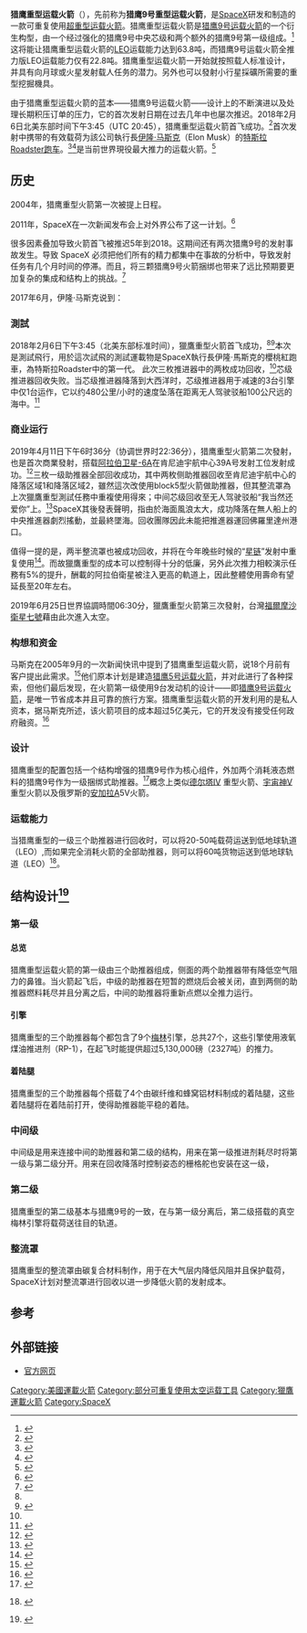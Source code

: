 {{NoteTA 
|1=Aero
|2=zh-cn:默林; zh-tw:梅林;}}
{{Infobox rocket
| name =猎鹰重型运载火箭
| image = Falcon Heavy cropped.jpg
| caption = 獵鷹重型，2017年12月
| function = [[重型运载火箭|重型运载火箭]]
| manufacturer =[[SpaceX|SpaceX]]
| country-origin = 美国
| cpl = 可回收：9000万美元<br>一次性：1.5億美元 <ref name="Capabilities & Services">{{cite web |url=http://www.spacex.com/about/capabilities |title=Capabilities & Services |author= |date= |publisher=SpaceX |access-date=2016-07-30 |archive-url=https://web.archive.org/web/20131007205105/http://www.spacex.com/about/capabilities |archive-date=2013-10-07 |dead-url=yes }}</ref>
| height = {{convert|70|m|abbr=on}}<ref name="sxfh">{{cite web |title=Falcon Heavy |url=http://www.spacex.com/falcon-heavy |publisher=SpaceX |accessdate=2017-04-05 |archive-url=https://web.archive.org/web/20170406182002/http://www.spacex.com/falcon-heavy |archive-date=2017-04-06 |dead-url=yes }}</ref>
| diameter = {{convert|3.66|m|abbr=on}}<ref name="sxfh"/>
| width = {{convert|12.2|m|abbr=on}}<ref name="sxfh"/>
| mass = {{convert|1,420,788|kg|abbr=on}}<ref name="sxfh"/>
| stages = 2+
<!----Payloads (optional)---->
|capacities =  <!--insert one of the following templates for each payload:-->
  {{Infobox rocket/payload
  |location = [[低地球轨道|LEO]] (28.5°) <!--Target orbit/trajectory, required. Please use [[Geostationary_transfer_orbit|GTO]] or [[Low_Earth_orbit|LEO]] instead of just [[GTO|GTO]] or [[LEO|LEO]].-->
  |kilos    = {{convert|63,800|kg|abbr=on}}<ref name="sxfh"/> <!--Payload mass in kilograms, use {{convert|PAYLOAD|kg|abbr=on}}, required-->
  }}
  {{Infobox rocket/payload
  |location = [[地球同步转移轨道|GTO]] (27°) <!--Target orbit/trajectory, required. Please use [[Geostationary_transfer_orbit|GTO]] or [[Low_Earth_orbit|LEO]] instead of just [[GTO|GTO]] or [[LEO|LEO]].-->
  |kilos    = {{convert|26,700|kg|abbr=on}}<ref name="sxfh"/> <!--Payload mass in kilograms, use {{convert|PAYLOAD|kg|abbr=on}}, required-->
  }}
  {{Infobox rocket/payload
  |location = [[火星|火星]] <!--Target orbit/trajectory, required. Please use [[Geostationary_transfer_orbit|GTO]] or [[Low_Earth_orbit|LEO]] instead of just [[GTO|GTO]] or [[LEO|LEO]].-->
  |kilos    = {{convert|16,800|kg|abbr=on}}<ref name="sxfh"/> <!--Payload mass in kilograms, use {{convert|PAYLOAD|kg|abbr=on}}, required-->
  }}
  {{Infobox rocket/payload
  |location = [[冥王星|冥王星]] <!--Target orbit/trajectory, required. Please use [[Geostationary_transfer_orbit|GTO]] or [[Low_Earth_orbit|LEO]] instead of just [[GTO|GTO]] or [[LEO|LEO]].-->
  |kilos    = {{convert|3500|kg|abbr=on}}<ref name="sxfh"/> <!--Payload mass in kilograms, use {{convert|PAYLOAD|kg|abbr=on}}, required-->
  }}

<!----Associated rockets (optional)---->
|family      = [[猎鹰9号运载火箭|猎鹰9号运载火箭]] <!--rocket family, optional-->
|derivatives    =  <!--derived rockets, optional-->
|comparable     =  {{flatlist|
* [[德尔塔-4运载火箭#德尔塔四号重型运载火箭|三角洲四号重型运载火箭]]
* [[长征五号运载火箭|长征五号运载火箭]]
* [[New_Glenn|New Glenn]]
* {{le|土星C-3|Saturn C-3}}
* {{le|火神运载火箭|Vulcan (rocket)}}
}}<!--similar, unrelated rockets, optional-->

<!----Launch history (required)---->
| status = 现役
| sites = {{plainlist|
* [[肯尼迪航天中心|KSC]] [[LC-39A|LC-39A]]
}}
| launches = 3
| success = 3 <!-- Note these are labeled LAUNCH Successes, not mission successes. -->
| fail = 0 <!-- LAUNCH failures only to match label in Infobox. -->
| first = 2018年2月6日 <ref name=elon_tweet_27jan>{{cite tweet |user=elonmusk |author=Elon Musk|number=957361443023695872 |date=January 27, 2018 |title=Aiming for first flight of Falcon Heavy on Feb 6 from Apollo launchpad 39A at Cape Kennedy. Easy viewing from the public causeway.}}</ref>
<ref name=SFinsider_sch>{{cite web |author=  |url= http://www.spaceflightinsider.com/launch-schedule/ |title= Launch Calendar |date=  |accessdate= January 25, 2018 |archive-date= 2018-02-07 |archive-url= https://web.archive.org/web/20180207113421/http://www.spaceflightinsider.com/launch-schedule/ |dead-url= yes }}</ref>
<!--Stages/boosters-->
|stagedata    =
  {{Infobox rocket/stage
  |type       =  booster <!--booster or stage (must be in lower case)-->
  |diff       =  <!--variant of rocket this is used on, optional-->
  |stageno    =  <!--position of stage in rocket, spelled out (eg. First, Second, etc), required-->
  |name       =  <!--name of the stage/booster, optional-->
  |number     = 2 <!--number of boosters, required if type = booster-->
  |length     =  <!--length of a single booster/stage in metres, use {{convert|LENGTH|m|abbr=on}}, optional-->
  |diameter   =  <!--diameter of a single booster/stage in metres, use {{convert|DIAMETER|m|abbr=on}}, optional-->
  |width      =  <!--width of a single booster/stage if not axisymmetric, use {{convert|WIDTH|m|abbr=on}}, optional-->
  |empty      =  <!--empty mass of a single booster/stage in kilograms, use {{convert|EMPTYMASS|kg|abbr=on}}, optional-->
  |gross      =  <!--gross (fuelled) mass of a single booster/stage, use {{convert|GROSSMASS|kg|abbr=on}}, optional--> 
  |propmass   =  <!--propellant mass carried by a single booster/stage in kilograms, use {{convert|PROPMASS|kg|abbr=on}}, optional--> 
  |engines    = 9台[[默林火箭发动机#默林1D|默林1D]] <!-- [[Merlin_(rocket_engine)|Merlin 1D]]number and type of engines used on each individual booster/stage, required-->
  |solid      =  <!--set to "yes" (lowercase) to change Engines to Motor for solid motors-->
  |thrust     = '''海平面:''' {{convert|7,607|kN|abbr=on|}} <br/> '''真空:''' {{convert|8,227|kN|abbr=on|}}
  |SI         = '''海平面:''' 282秒<ref>
  {{cite web|title=Falcon 9|url=http://www.spacex.com/falcon9|publisher=SpaceX|accessdate=29 September 2013|archiveurl=https://web.archive.org/web/20130501002858/http://www.spacex.com/falcon9|archivedate=1 May 2013
  }}</ref> <br /> '''真空''': 311秒<ref name=msF9Study>{{cite web|author1=Ahmad, Taseer|author2=Ammar, Ahmed|author3=Kamara, Ahmed|author4=Lim, Gabriel|author5=Magowan, Caitlin|author6=Todorova, Blaga|author7=Tse, Yee Cheung|author8=White, Tom|title=The Mars Society Inspiration Mars International Student Design Competition|url=http://members.marssociety.org/inspiration-mars/honorablementions/Spectre%20Mars_UnivOfGlasgow.pdf|website=Mars Society|accessdate=24 October 2015|archive-date=2016-03-04|archive-url=https://web.archive.org/web/20160304045404/http://members.marssociety.org/inspiration-mars/honorablementions/Spectre%20Mars_UnivOfGlasgow.pdf|dead-url=no}}</ref> <!--specific impulse of an individual booster/stage, in secs, optional-->
  |burntime   = 154秒<ref name="sxf9-20160414">{{cite web|title=Falcon 9 |url=http://www.spacex.com/falcon9 |publisher=SpaceX |accessdate=2016-04-14 |deadurl=yes |archiveurl=https://web.archive.org/web/20140805175724/http://www.spacex.com/falcon9 |archivedate=2014-08-05 }}</ref> <!--burn time, required-->
  |fuel       = 深冷却[[LOX|LOX]] / 深冷却[[RP-1|RP-1]]<ref name="musk-tweet-20151217">{{cite tweet |user=elonmusk |number=677666779494248449 |author-link=Elon Musk |date=2015-12-17 |title= -340 F in this case. Deep cryo increases density and amplifies rocket performance. First time anyone has gone this low for O2. [RP-1 chilled] from 70F to 20 F |accessdate = 19 December 2015}}</ref> <!--fuel used in stage/boosters, required-->
  }}
  {{Infobox rocket/stage
  |type       =  stage <!--booster or stage (must be in lower case)-->
  |diff       =  <!--variant of rocket this is used on, optional-->
  |stageno    = 第一级 <!--position of stage in rocket, spelled out (eg. First, Second, etc), required-->
  |name       =  <!--name of the stage/booster, optional-->
  |number     =  <!--number of boosters, required if type = booster-->
  |length     =  <!--length of a single booster/stage in metres, use {{convert|LENGTH|m|abbr=on}}, optional-->
  |diameter   =  <!--diameter of a single booster/stage in metres, use {{convert|DIAMETER|m|abbr=on}}, optional-->
  |width      =  <!--width of a single booster/stage if not axisymmetric, use {{convert|WIDTH|m|abbr=on}}, optional-->
  |empty      =  <!--empty mass of a single booster/stage in kilograms, use {{convert|EMPTYMASS|kg|abbr=on}}, optional-->
  |gross      =  <!--gross (fuelled) mass of a single booster/stage, use {{convert|GROSSMASS|kg|abbr=on}}, optional--> 
  |propmass   =  <!--propellant mass carried by a single booster/stage in kilograms, use {{convert|PROPMASS|kg|abbr=on}}, optional--> 
  |engines    = 27台[[默林火箭发动机#默林1D|默林1D]]（中央芯级+两支助推器）<!-- [[Merlin_(rocket_engine)|Merlin 1D]]number and type of engines used on each individual booster/stage, required-->
  |solid      =  <!--set to "yes" (lowercase) to change Engines to Motor for solid motors-->
  |thrust     = '''海平面:''' {{convert|22,819|kN|abbr=on|}} <br/>'''真空:''' {{convert|24,681|kN|abbr=on|}}<ref name="sxfh"/>
  |SI         = '''海平面:''' 282秒 <br/>'''真空:''' 311秒 <!--specific impulse of an individual booster/stage, in secs, optional-->
  |burntime   = 187秒 <!--burn time, required-->
  |fuel       = 深冷却[[LOX|LOX]] / 深冷却[[RP-1|RP-1]] <!--fuel used in stage/boosters, required-->
  }}
  {{Infobox rocket/stage
  |type       =  <!--booster or stage (must be in lower case)-->
  |diff       =  <!--variant of rocket this is used on, optional-->
  |stageno    = 第二级 <!--position of stage in rocket, spelled out (eg. First, Second, etc), required-->
  |name       =  <!--name of the stage/booster, optional-->
  |number     =  <!--number of boosters, required if type = booster-->
  |length     =  <!--length of a single booster/stage in metres, use {{convert|LENGTH|m|abbr=on}}, optional-->
  |diameter   =  <!--diameter of a single booster/stage in metres, use {{convert|DIAMETER|m|abbr=on}}, optional-->
  |width      =  <!--width of a single booster/stage if not axisymmetric, use {{convert|WIDTH|m|abbr=on}}, optional-->
  |empty      =  <!--empty mass of a single booster/stage in kilograms, use {{convert|EMPTYMASS|kg|abbr=on}}, optional-->
  |gross      =  <!--gross (fuelled) mass of a single booster/stage, use {{convert|GROSSMASS|kg|abbr=on}}, optional--> 
  |propmass   =  <!--propellant mass carried by a single booster/stage in kilograms, use {{convert|PROPMASS|kg|abbr=on}}, optional--> 
  |engines    = 1台[[默林火箭发动机#默林1D真空版|默林真空1D]] <!-- [[Merlin_(rocket_engine)|Merlin 1D]]number and type of engines used on each individual booster/stage, required-->
  |solid      =  <!--set to "yes" (lowercase) to change Engines to Motor for solid motors-->
  |thrust     = {{convert|934|kN|abbr=on}}<ref name="sxfh"/> <!--thrust provided by a single booster/stage in kN, use {{convert|THRUST|kN|abbr=on}}, required-->
  |SI         = 348秒<ref name="sxf9-20160414"/>
  |burntime   = 397秒<ref name="sxfh"/> <!--burn time, required-->
  |fuel       = [[LOX|LOX]] / [[RP-1|RP-1]] <!--fuel used in stage/boosters, required-->
  }}
|last=2019年6月25日 <!-- Note This Only last Fight -->}}

'''猎鹰重型运载火箭'''（{{lang-en|FH, Falcon Heavy}}），先前称为'''猎鹰9号重型运载火箭'''，是[[SpaceX|SpaceX]]研发和制造的一款可重复使用[[超重型运载火箭|超重型运载火箭]]。猎鹰重型运载火箭是[[猎鹰9号运载火箭|猎鹰9号运载火箭]]的一个衍生构型，由一个经过强化的猎鹰9号中央芯级和两个额外的猎鹰9号第一级组成。<ref name=sxf9o20100508>{{cite news |url=http://www.spacex.com/falcon9 |title=Falcon 9 Overview |date=8 May 2010 |publisher=SpaceX |deadurl=yes |archiveurl=https://web.archive.org/web/20140805175724/http://www.spacex.com/falcon9 |archivedate=2014-08-05 }}</ref>这将能让猎鹰重型运载火箭的[[低地球轨道|LEO]]运载能力达到63.8吨，而猎鹰9号运载火箭全推力版LEO运载能力仅有22.8吨。猎鹰重型运载火箭一开始就按照载人标准设计，并具有向月球或火星发射载人任务的潜力。另外也可以發射小行星採礦所需要的重型挖掘機具。

由于猎鹰重型运载火箭的蓝本——猎鹰9号运载火箭——设计上的不断演进以及处理长期积压订单的压力，它的首次发射日期在过去几年中也屡次推迟。2018年2月6日北美东部时间下午3:45（UTC 20:45），猎鹰重型运载火箭首飞成功。<ref name="NYT launch">{{cite news|url=https://www.nytimes.com/2018/02/06/science/falcon-heavy-spacex-launch.html|title=Falcon Heavy, in a Roar of Thunder, Carries SpaceX’s Ambition Into Orbit|publisher=New York Times|date=2018-02-06|accessdate=2018-02-07|archive-date=2018-02-16|archive-url=https://web.archive.org/web/20180216153657/https://www.nytimes.com/2018/02/06/science/falcon-heavy-spacex-launch.html|dead-url=no}}</ref>首次发射中携带的有效载荷为該公司執行長[[伊隆·马斯克|伊隆·马斯克]]（Elon Musk）的[[伊隆·马斯克的特斯拉Roadster|特斯拉Roadster跑车]]。<ref>{{cite tweet |user=elonmusk |first=Elon |last=Musk |number=936781265675599873|title=Falcon Heavy to launch next month from Apollo 11 pad at the Cape. Will have double thrust of next largest rocket. Guaranteed to be exciting, one way or another.|date=December 1, 2017}}</ref><ref name=bbc>{{cite news|title=Elon Musk's huge Falcon Heavy rocket set for launch|url=http://www.bbc.co.uk/news/science-environment-42950957|accessdate=6 February 2018|publisher=BBC|date=6 February 2018|archive-date=2018-02-16|archive-url=https://web.archive.org/web/20180216052933/http://www.bbc.co.uk/news/science-environment-42950957|dead-url=no}}</ref>是当前世界現役最大推力的运载火箭。<ref>{{cite news|last1=Luscombe|first1=Richard|title=SpaceX: Elon Musk seeks to revive Apollo era with Falcon Heavy rocket test|url=https://www.theguardian.com/science/2018/feb/06/elon-musk-falcon-heavy-spacex-rocket-test-launch|accessdate=2018-02-07|work=the Guardian|date=2018-02-06|language=en|archive-date=2020-11-09|archive-url=https://web.archive.org/web/20201109025556/https://www.theguardian.com/science/2018/feb/06/elon-musk-falcon-heavy-spacex-rocket-test-launch|dead-url=no}}</ref>

== 历史 ==
{{stack|[[File:SpaceX_breaks_ground_at_Vandenberg_Air_Force_Base.jpg|SpaceX 在2011年6月在[[范登堡 AFB SLC-4E]]进行猎鹰重型发射平台奠基仪式|thumb]]}}

2004年，猎鹰重型火箭第一次被提上日程。

2011年，SpaceX在一次新闻发布会上对外界公布了这一计划。<ref name=sfn20110405>{{cite news |last=Clark |first=Stephen |url=http://spaceflightnow.com/news/n1104/05falconheavy/ |title=SpaceX enters the realm of heavy-lift rocketry |work=Spaceflight Now |date=April 5, 2011 |accessdate=September 13, 2017 |archive-date=2015-12-17 |archive-url=https://web.archive.org/web/20151217074915/http://spaceflightnow.com/news/n1104/05falconheavy/ |dead-url=no }}</ref>

很多因素叠加导致火箭首飞被推迟5年到2018。这期间还有两次猎鹰9号的发射事故发生。导致 SpaceX 必须把他们所有的精力都集中在事故的分析中，导致发射任务有几个月时间的停滞。而且，将三颗猎鹰9号火箭捆绑也带来了远比预期要更加复杂的集成和结构上的挑战。<ref name=sdc20170720>{{cite web|url=https://www.space.com/37550-elon-musk-spacex-falcon-heavy-maiden-launch.html|title=SpaceX's Big New Rocket May Crash on 1st Flight, Elon Musk Says|publisher=|accessdate=2018-02-06|archive-date=2017-07-21|archive-url=https://web.archive.org/web/20170721210130/https://www.space.com/37550-elon-musk-spacex-falcon-heavy-maiden-launch.html|dead-url=no}}</ref>

2017年6月，伊隆·马斯克说到：
{{Cquote|事实上，猎鹰重型比我们一开始计划的困难得多。困难得多得多，我们最开始的想法太幼稚了。<ref name=issR&Dconf20170719-36:00>{{cite AV media |people=Elon Musk |date=July 19, 2017 |title=Elon Musk, ISS R&D Conference |trans-title= |medium=video |language= |url=https://www.youtube.com/watch?v=BqvBhhTtUm4?t=852 |accessdate=February 5, 2018 |format= |time=36:00–39:50 |location=ISS R&D Conference, Washington DC, USA |publisher= |id= |isbn= |oclc=}}</ref>}}

=== 測試 ===
{{main|獵鷹重型運載火箭測試任務}}
2018年2月6日下午3:45（北美东部标准时间），獵鷹重型火箭首飞成功，<ref name="NYT launch"/><ref name="sfn_fh_february">{{Cite web |url=https://spaceflightnow.com/launch-schedule/ |title=Launch Schedule |website=Spaceflightnow.com |date=January 22, 2018 |language=en-US |access-date=January 24, 2018 |archive-date=2018-08-16 |archive-url=https://web.archive.org/web/20180816161152/https://spaceflightnow.com/launch-schedule/ |dead-url=no }}</ref>本次是測試飛行，用於這次試飛的測試運載物是SpaceX執行長伊隆·馬斯克的櫻桃紅跑車，為特斯拉Roadster中的第一代。
此次三枚推进器中的两枚成功回收，<ref name="NYT launch"/>芯级推进器回收失败。当芯级推进器降落到大西洋时，芯级推进器用于减速的3台引擎中仅1台运作，它以约480公里/小时的速度坠落在距离无人驾驶驳船100公尺远的海中。<ref>{{cite news|title=SpaceX confirms it lost the center core of the Falcon Heavy|url=https://www.engadget.com/2018/02/06/spacex-falcon-heavy-center-core-lost/|agency=engadget|accessdate=2018-02-15|archive-date=2018-02-07|archive-url=https://web.archive.org/web/20180207063242/https://www.engadget.com/2018/02/06/spacex-falcon-heavy-center-core-lost/|dead-url=no}}</ref>

=== 商业运行 ===
2019年4月11日下午6时36分（协调世界时22:36分），猎鹰重型火箭第二次發射，也是首次商業發射，搭载[[ArabSAT_6A|阿拉伯卫星-6A]]在肯尼迪宇航中心39A号发射工位发射成功。<ref>{{Cite web|title=Successful deployment of Arabsat-6A to geosynchronous transfer orbit confirmed—completing Falcon Heavy’s first commercial mission!pic.twitter.com/KeKTP99xvv|url=https://twitter.com/SpaceX/status/1116478585731051520|work=@SpaceX|date=2019-04-11|accessdate=2019-04-12|language=en|last=SpaceX|archive-date=2020-11-07|archive-url=https://web.archive.org/web/20201107232404/https://twitter.com/SpaceX/status/1116478585731051520|dead-url=no}}</ref>三枚一级助推器全部回收成功，其中两枚侧助推器回收至肯尼迪宇航中心的降落区域1和降落区域2，雖然這次改使用block5型火箭做助推器，但其整流罩為上次獵鷹重型測試任務中重複使用得來；中间芯级回收至无人驾驶驳船“我当然还爱你”上。<ref>{{Cite web|title=The Falcons have landedpic.twitter.com/BGQRNuYMVH|url=https://twitter.com/elonmusk/status/1116473976828522496|work=@elonmusk|date=2019-04-11|accessdate=2019-04-12|language=en|first=Elon|last=Musk|archive-date=2021-04-06|archive-url=https://web.archive.org/web/20210406144855/https://twitter.com/elonmusk/status/1116473976828522496|dead-url=no}}</ref>SpaceX其後發表聲明，指由於海面風浪太大，成功降落在無人船上的中央推進器劇烈搖動，並最終墜海。回收團隊因此未能把推進器運回佛羅里達州港口。

值得一提的是，两半整流罩也被成功回收，并将在今年晚些时候的“[[星链|星链]]”发射中重复使用<ref>{{Cite web|title=Both fairing halves recovered. Will be flown on Starlink  mission later this year.pic.twitter.com/ouz1aqW3Mm|url=https://twitter.com/elonmusk/status/1116514068393680896|work=@elonmusk|date=2019-04-11|accessdate=2019-04-12|language=en|first=Elon|last=Musk|archive-date=2021-04-06|archive-url=https://web.archive.org/web/20210406144208/https://twitter.com/elonmusk/status/1116514068393680896|dead-url=no}}</ref>。而故獵鷹重型的成本可以控制得十分的低廉，另外此次推力相較演示任務有5%的提升，酬載的阿拉伯衛星被注入更高的軌道上，因此整體使用壽命有望延長至20年左右。

2019年6月25日世界協調時間06:30分，獵鷹重型火箭第三次發射，台灣[[福爾摩沙衛星七號|福爾摩沙衛星七號]]藉由此次進入太空。

=== 构想和资金 ===
马斯克在2005年9月的一次新闻快讯中提到了猎鹰重型运载火箭，说18个月前有客户提出此需求。<ref>{{cite web |last1=Musk |first1=Elon |title=June 2005 through September 2005 Update |url=http://www.spacex.com/news/2005/12/19/june-2005-december-2005 |publisher=SpaceX |access-date=June 24, 2017 |archive-url=https://web.archive.org/web/20170704185552/http://www.spacex.com/news/2005/12/19/june-2005-december-2005 |archive-date=2017-07-04 |dead-url=yes }}</ref>他们原本计划是建造[[獵鷹5號運載火箭|猎鹰5号运载火箭]]，并对此进行了各种探索，但他们最后发现，在火箭第一级使用9台发动机的设计——即[[猎鹰9号运载火箭|猎鹰9号运载火箭]]，是唯一节省成本并且可靠的旅行方案。猎鹰重型运载火箭的开发利用的是私人资本，据马斯克所述，该火箭项目的成本超过5亿美元，它的开发没有接受任何政府融资。<ref name=tsr20140310>{{cite journal |last=Boozer |first=R.D. |title=Rocket reusability: a driver of economic growth |journal=The Space Review |date=March 10, 2014 |volume=2014 |url=http://www.thespacereview.com/article/2466/1 |access-date=March 25, 2014 |archive-date=2015-04-06 |archive-url=https://web.archive.org/web/20150406202450/http://thespacereview.com/article/2466/1 |dead-url=yes }}</ref>

=== 设计 ===
猎鹰重型的配置包括一个结构增强的猎鹰9号作为核心组件，外加两个消耗液态燃料的猎鹰9号作为一级捆绑式助推器。<ref>{{Cite web|url=http://www.spacex.com/falcon9|title=Falcon 9 SpaceX|accessdate=2018-02-27|author=|date=2014-08-05|publisher=|archive-url=https://web.archive.org/web/20151209044716/http://www.spacex.com/falcon9|archive-date=2015-12-09|dead-url=yes}}</ref>概念上类似[[三角洲系列運載火箭|德尔塔]]IV 重型火箭、[[宇宙神式运载火箭|宇宙神]]V重型火箭以及俄罗斯的[[安加拉系列運載火箭|安加拉]]A5V火箭。

=== 运载能力 ===
当猎鹰重型的一级三个助推器进行回收时，可以将20-50吨载荷运送到低地球轨道（LEO）,而如果完全消耗火箭的全部助推器，则可以将60吨货物运送到低地球轨道（LEO）<ref>{{cite web|url=https://www.nasa.gov/pdf/396093main_HSF_Cmte_FinalReport.pdf|title=Seeking a Human Spaceflight Program Worthy of a Great Nation|date=October 2009|publisher=NASA|access-date=June 24, 2017|archive-url=https://web.archive.org/web/20111213100849/http://www.nasa.gov/pdf/396093main_HSF_Cmte_FinalReport.pdf|archive-date=December 13, 2011|url-status=live}} {{PD-notice}}</ref>。

==结构设计<ref>{{Cite web |url=https://www.spacex.com/vehicles/falcon-heavy/ |title=存档副本 |access-date=2021-09-21 |archive-date=2020-06-17 |archive-url=https://web.archive.org/web/20200617035534/https://www.spacex.com/vehicles/falcon-heavy/ |dead-url=no }}</ref>==
===第一级===
====总览====
猎鹰重型运载火箭的第一级由三个助推器组成，侧面的两个助推器带有降低空气阻力的鼻锥。当火箭起飞后，中级的助推器在短暂的燃烧后会被关闭，直到两侧的助推器燃料耗尽并且分离之后，中间的助推器将重新点燃以全推力运行。

====引擎====
猎鹰重型的三个助推器每个都包含了9个[[默林火箭发动机|梅林]]引擎，总共27个，这些引擎使用液氧煤油推进剂（RP-1），在起飞时能提供超过5,130,000磅（2327吨）的推力。
====着陆腿====
猎鹰重型的三个助推器每个搭载了4个由碳纤维和蜂窝铝材料制成的着陆腿，这些着陆腿将在着陆前打开，使得助推器能平稳的着陆。
===中间级===
中间级是用来连接中间的助推器和第二级的结构，用来在第一级推进剂耗尽时将第一级与第二级分开。用来在回收降落时控制姿态的栅格舵也安装在这一级，
===第二级===
猎鹰重型的第二级基本与猎鹰9号的一致，在与第一级分离后，第二级搭载的真空梅林引擎将载荷送往目的轨道。
===整流罩===
猎鹰重型的整流罩由碳复合材料制作，用于在大气层内降低风阻并且保护载荷，SpaceX计划对整流罩进行回收以进一步降低火箭的发射成本。

== 参考 ==
{{reflist}}

== 外部链接 ==
* [https://web.archive.org/web/20180207003402/http://www.spacex.com/falcon-heavy 官方网页]

{{SpaceX}}
{{RLVs}}
{{Orbital launch systems}}
{{美國運載火箭}}

[[Category:美國運載火箭|Category:美國運載火箭]]
[[Category:部分可重复使用太空运载工具|Category:部分可重复使用太空运载工具]]
[[Category:獵鷹運載火箭|Category:獵鷹運載火箭]]
[[Category:SpaceX|Category:SpaceX]]